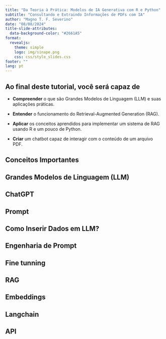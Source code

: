 ```yaml
---
title: "Da Teoria à Prática: Modelos de IA Generativa com R e Python"
subtitle: "Consultando e Extraindo Informações de PDFs com IA"
author: "Magno T. F. Severino"
date: "08/08/2024"
title-slide-attributes:
  data-background-color: "#2661A5"
format: 
  revealjs:
    theme: simple
    logo: img/sinape.png
    css: css/style_slides.css
footer: ""
lang: pt
---
```


## Ao final deste tutorial, você será capaz de

-   **Compreender** o que são Grandes Modelos de Linguagem (LLM) e suas aplicações práticas.

-   **Entender** o funcionamento do Retrieval-Augmented Generation (RAG).

-   **Aplicar** os conceitos aprendidos para implementar um sistema de RAG usando R e um pouco de Python.

-   **Criar** um chatbot capaz de interagir com o conteúdo de um arquivo PDF.

## Conceitos Importantes


## Grandes Modelos de Linguagem (LLM)

## ChatGPT

## Prompt

## Como Inserir Dados em LLM?

## Engenharia de Prompt

## Fine tunning

## RAG

## Embeddings

## Langchain

## API
